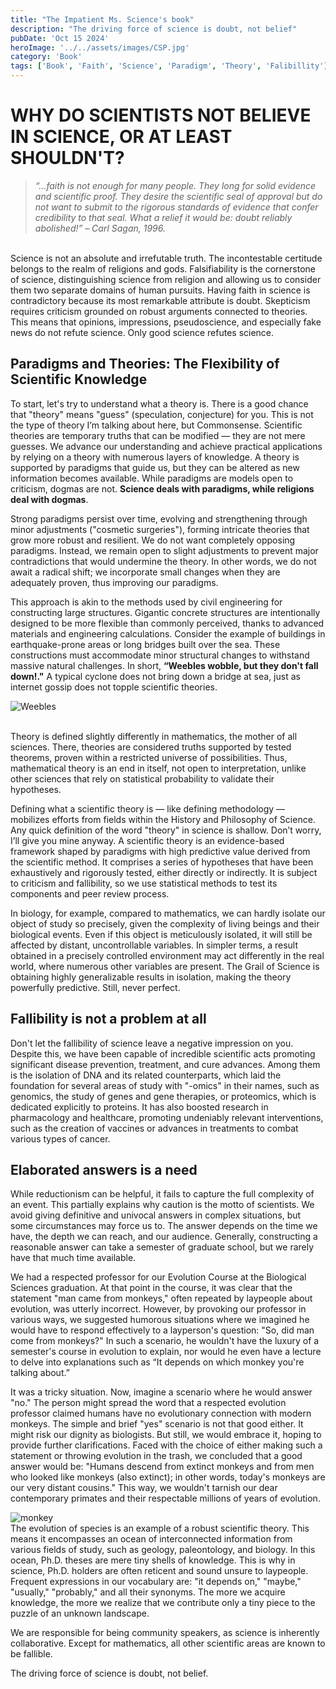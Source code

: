 ```yaml
---
title: "The Impatient Ms. Science's book"
description: "The driving force of science is doubt, not belief"
pubDate: 'Oct 15 2024'
heroImage: '../../assets/images/CSP.jpg'
category: 'Book'
tags: ['Book', 'Faith', 'Science', 'Paradigm', 'Theory', 'Falibillity']
---
```



# WHY DO SCIENTISTS NOT BELIEVE IN SCIENCE, OR AT LEAST SHOULDN'T?

 


> *“...faith is not enough for many people. They long for solid evidence and scientific proof. They desire the 
> scientific seal of approval but do not want to submit to the rigorous standards of evidence that confer
> credibility to that seal. What a relief it would be: doubt reliably abolished!”
> – Carl Sagan, 1996.*


<br/>
Science is not an absolute and irrefutable truth. The incontestable certitude belongs to the realm of religions and gods. Falsifiability is the cornerstone of science, distinguishing science from religion and allowing us to consider them two separate domains of human pursuits. Having faith in science is contradictory because its most remarkable attribute is doubt. Skepticism requires criticism grounded on robust arguments connected to theories. This means that opinions, impressions, pseudoscience, and especially fake news do not refute science. Only good science refutes science.

## Paradigms and Theories: The Flexibility of Scientific Knowledge

To start, let's try to understand what a theory is. There is a good chance that "theory" means "guess" (speculation, conjecture) for you. This is not the type of theory I’m talking about here, but Commonsense. Scientific theories are temporary truths that can be modified — they are not mere guesses. We advance our understanding and achieve practical applications by relying on a theory with numerous layers of knowledge. A theory is supported by paradigms that guide us, but they can be altered as new information becomes available. While paradigms are models open to criticism, dogmas are not. **Science deals with paradigms, while religions deal with dogmas**.

Strong paradigms persist over time, evolving and strengthening through minor adjustments ("cosmetic surgeries"), forming intricate theories that grow more robust and resilient. We do not want completely opposing paradigms. Instead, we remain open to slight adjustments to prevent major contradictions that would undermine the theory. In other words, we do not await a radical shift; we incorporate small changes when they are adequately proven, thus improving our paradigms.

This approach is akin to the methods used by civil engineering for constructing large structures. Gigantic concrete structures are intentionally designed to be more flexible than commonly perceived, thanks to advanced materials and engineering calculations. Consider the example of buildings in earthquake-prone areas or long bridges built over the sea. These constructions must accommodate minor structural changes to withstand massive natural challenges. In short, **“Weebles wobble, but they don't fall down!."** A typical cyclone does not bring down a bridge at sea, just as internet gossip does not topple scientific theories.





![Weebles](../../assets/images/weebles.jpg)



<br/>
Theory is defined slightly differently in mathematics, the mother of all sciences. There, theories are considered truths supported by tested theorems, proven within a restricted universe of possibilities. Thus, mathematical theory is an end in itself, not open to interpretation, unlike other sciences that rely on statistical probability to validate their hypotheses.

Defining what a scientific theory is — like defining methodology — mobilizes efforts from fields within the History and Philosophy of Science. Any quick definition of the word "theory" in science is shallow. Don’t worry, I’ll give you mine anyway. A scientific theory is an evidence-based framework shaped by paradigms with high predictive value derived from the scientific method. It comprises a series of hypotheses that have been exhaustively and rigorously tested, either directly or indirectly. It is subject to criticism and fallibility, so we use statistical methods to test its components and peer review process.

In biology, for example, compared to mathematics, we can hardly isolate our object of study so precisely, given the complexity of living beings and their biological events. Even if this object is meticulously isolated, it will still be affected by distant, uncontrollable variables. In simpler terms, a result obtained in a precisely controlled environment may act differently in the real world, where numerous other variables are present. The Grail of Science is obtaining highly generalizable results in isolation, making the theory powerfully predictive. Still, never perfect.

## Fallibility is not a problem at all
Don't let the fallibility of science leave a negative impression on you. Despite this, we have been capable of incredible scientific acts promoting significant disease prevention, treatment, and cure advances. Among them is the isolation of DNA and its related counterparts, which laid the foundation for several areas of study with "-omics" in their names, such as genomics, the study of genes and gene therapies, or proteomics, which is dedicated explicitly to proteins. It has also boosted research in pharmacology and healthcare, promoting undeniably relevant interventions, such as the creation of vaccines or advances in treatments to combat various types of cancer.

## Elaborated answers is a need
While reductionism can be helpful, it fails to capture the full complexity of an event. This partially explains why caution is the motto of scientists. We avoid giving definitive and univocal answers in complex situations, but some circumstances may force us to. The answer depends on the time we have, the depth we can reach, and our audience. Generally, constructing a reasonable answer can take a semester of graduate school, but we rarely have that much time available.

We had a respected professor for our Evolution Course at the Biological Sciences graduation. At that point in the course, it was clear that the statement "man came from monkeys," often repeated by laypeople about evolution, was utterly incorrect. However, by provoking our professor in various ways, we suggested humorous situations where we imagined he would have to respond effectively to a layperson's question: "So, did man come from monkeys?" In such a scenario, he wouldn't have the luxury of a semester's course in evolution to explain, nor would he even have a lecture to delve into explanations such as “It depends on which monkey you're talking about.”

It was a tricky situation. Now, imagine a scenario where he would answer "no." The person might spread the word that a respected evolution professor claimed humans have no evolutionary connection with modern monkeys. The simple and brief "yes" scenario is not that good either. It might risk our dignity as biologists. But still, we would embrace it, hoping to provide further clarifications. Faced with the choice of either making such a statement or throwing evolution in the trash, we concluded that a good answer would be: "Humans descend from extinct monkeys and from men who looked like monkeys (also extinct); in other words, today's monkeys are our very distant cousins." This way, we wouldn't tarnish our dear contemporary primates and their respectable millions of years of evolution.


![monkey](../../assets/images/book3_monkey.jpg)
<br/>
The evolution of species is an example of a robust scientific theory. This means it encompasses an ocean of interconnected information from various fields of study, such as geology, paleontology, and biology. In this ocean, Ph.D. theses are mere tiny shells of knowledge. This is why in science, Ph.D. holders are often reticent and sound unsure to laypeople. Frequent expressions in our vocabulary are: "it depends on," "maybe," "usually," "probably," and all their synonyms. The more we acquire knowledge, the more we realize that we contribute only a tiny piece to the puzzle of an unknown landscape.

We are responsible for being community speakers, as science is inherently collaborative. Except for mathematics, all other scientific areas are known to be fallible.

The driving force of science is doubt, not belief.

